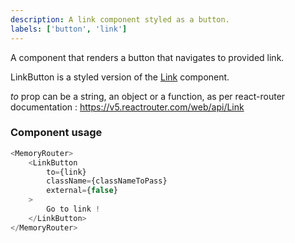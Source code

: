 ```yaml
---
description: A link component styled as a button.
labels: ['button', 'link']
---
```



A component that renders a button that navigates to provided link.

LinkButton is a styled version of the [Link](https://bit.cloud/logora/debate/action/link) component.

_to_ prop can be a string, an object or a function, as per react-router documentation : https://v5.reactrouter.com/web/api/Link

### Component usage

```js
<MemoryRouter>
    <LinkButton 
        to={link}
        className={classNameToPass}
        external={false}
    >
        Go to link !
    </LinkButton>
</MemoryRouter>
```